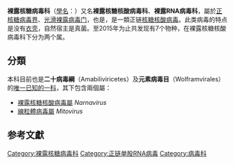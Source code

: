 {{Virusbox
|taxon=Narnaviridae
|subdivision=
* [[裸露核糖核酸病毒屬|裸露核糖核酸病毒屬]] ''Narnavirus''
* [[線粒體病毒屬|線粒體病毒屬]] ''Mitovirus''
}}
'''裸露核糖病毒科'''（[[學名|學名]]：{{lang|la|''Narnaviridae''}}）又名'''裸露核糖核酸病毒科'''、'''裸露RNA病毒科'''，屬於[[正核糖病毒界|正核糖病毒界]]、[[光滑裸露病毒门|光滑裸露病毒门]]{{r|ICTV}}，也是，是一類正链[[核糖核酸病毒|核糖核酸病毒]]。此类病毒的特点是没有[[衣壳|衣壳]]{{r|nocapsid}}，自然宿主是真菌。至2015年为止共发现有7个物种，在裸露核糖核酸病毒科下分为两个属。{{r|ViralZone|ICTV2014}}

==分類==
本科目前也是'''二十病毒綱'''（Amabiliviricetes）及'''元素病毒目'''（Wolframvirales）的[[單型|唯一已知的一科]]{{r|ICTV}}，其下包含兩個屬：
* [[裸露核糖核酸病毒屬|裸露核糖核酸病毒屬]] ''Narnavirus''
* [[線粒體病毒屬|線粒體病毒屬]] ''Mitovirus''

==参考文獻==
{{Reflist|refs=
<ref name=ICTV>{{cite web |title=Virus Taxonomy: 2018 Release |url=https://talk.ictvonline.org/taxonomy/ |website=International Committee on Taxonomy of Viruses (ICTV) |accessdate=8 March 2019 |language=en |format=html |date=October 2018 |archive-date=2020-03-20 |archive-url=https://web.archive.org/web/20200320103754/https://talk.ictvonline.org/taxonomy |dead-url=no }}</ref>
<ref name=nocapsid >{{Cite book | last1 = Dolja | first1 = V. V. | last2 = Koonin | first2 = E. V. | doi = 10.1002/9780470015902.a0023269 | chapter = Capsid-Less RNA Viruses | title = ELS | year = 2012 | isbn = 0470016175 | pmid =  | pmc = }}</ref>
<ref name=ViralZone>{{cite web|title=Viral Zone|url=http://viralzone.expasy.org/all_by_species/46.html|publisher=ExPASy|accessdate=15 June 2015|archive-date=2017-03-15|archive-url=https://web.archive.org/web/20170315002956/http://viralzone.expasy.org/all_by_species/46.html|dead-url=no}}</ref>
<ref name=ICTV2014>{{cite web|last1=ICTV|title=Virus Taxonomy: 2014 Release|url=http://ictvonline.org/virusTaxonomy.asp|accessdate=15 June 2015|archive-date=2015-07-10|archive-url=https://web.archive.org/web/20150710030353/http://ictvonline.org/virusTaxonomy.asp|dead-url=no}}</ref>
}}
{{Taxonbar|from=Q2885339}}

[[Category:裸露核糖病毒科|Category:裸露核糖病毒科]]
[[Category:正链单股RNA病毒|Category:正链单股RNA病毒]]
[[Category:病毒科|Category:病毒科]]


{{virus-stub}}